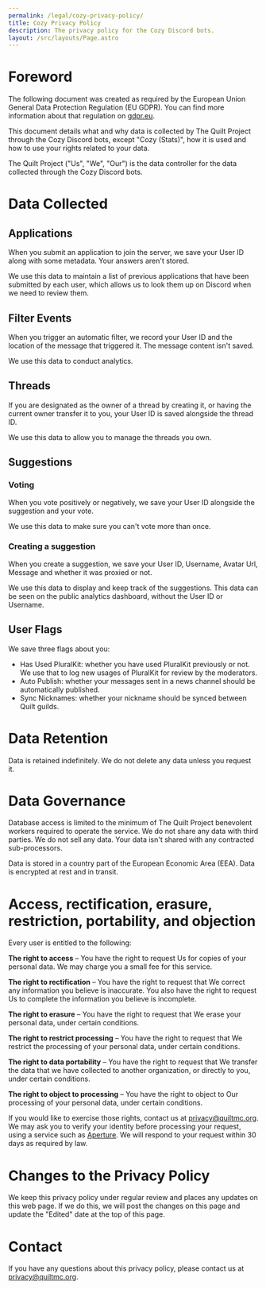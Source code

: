 ```yaml
---
permalink: /legal/cozy-privacy-policy/
title: Cozy Privacy Policy
description: The privacy policy for the Cozy Discord bots.
layout: /src/layouts/Page.astro
---
```


# Foreword

The following document was created as required by the European Union General Data Protection Regulation (EU GDPR).
You can find more information about that regulation on [gdpr.eu](https://gdpr.eu/).

This document details what and why data is collected by The Quilt Project through the Cozy Discord bots, except "Cozy (Stats)",
how it is used and how to use your rights related to your data.

The Quilt Project ("Us", "We", "Our") is the data controller for the data collected through the Cozy Discord bots.

# Data Collected

## Applications

When you submit an application to join the server, we save your User ID along with some metadata. Your answers aren't
stored.

We use this data to maintain a list of previous applications that have been submitted by each user, which allows us to
look them up on Discord when we need to review them.

## Filter Events

When you trigger an automatic filter, we record your User ID and the location of the message that triggered it.
The message content isn't saved.

We use this data to conduct analytics.

## Threads

If you are designated as the owner of a thread by creating it, or having the current owner transfer it to you,
your User ID is saved alongside the thread ID.

We use this data to allow you to manage the threads you own.

## Suggestions

### Voting

When you vote positively or negatively, we save your User ID alongside the suggestion and your vote.

We use this data to make sure you can't vote more than once.

### Creating a suggestion

When you create a suggestion, we save your User ID, Username, Avatar Url, Message and whether it was proxied or not.

We use this data to display and keep track of the suggestions. This data can be seen on the public analytics dashboard, without the User ID or Username.

## User Flags

We save three flags about you:
- Has Used PluralKit: whether you have used PluralKit previously or not. We use that to log new usages of PluralKit for
review by the moderators.
- Auto Publish: whether your messages sent in a news channel should be automatically published.
- Sync Nicknames: whether your nickname should be synced between Quilt guilds.

# Data Retention

Data is retained indefinitely. We do not delete any data unless you request it.

# Data Governance

Database access is limited to the minimum of The Quilt Project benevolent workers required to operate the service. We do not share any data with third parties.
We do not sell any data. Your data isn't shared with any contracted sub-processors.

Data is stored in a country part of the European Economic Area (EEA). Data is encrypted at rest and in transit.

# Access, rectification, erasure, restriction, portability, and objection

Every user is entitled to the following:

**The right to access** – You have the right to request Us for copies of your personal data.
We may charge you a small fee for this service.

**The right to rectification** – You have the right to request that We correct any information
you believe is inaccurate. You also have the right to request Us to complete the information
you believe is incomplete.

**The right to erasure** – You have the right to request that We erase your personal data,
under certain conditions.

**The right to restrict processing** – You have the right to request that We restrict the
processing of your personal data, under certain conditions.

**The right to data portability** – You have the right to request that We transfer the data
that we have collected to another organization, or directly to you, under certain conditions.

**The right to object to processing** – You have the right to object to Our processing of
your personal data, under certain conditions.

If you would like to exercise those rights, contact us at [privacy@quiltmc.org](mailto:privacy@quiltmc.org).
We may ask you to verify your identity before processing your request, using a service such as [Aperture](https://aperture.starchild.systems).
We will respond to your request within 30 days as required by law.

# Changes to the Privacy Policy

We keep this privacy policy under regular review and places any updates on this web page.
If we do this, we will post the changes on this page and update the "Edited" date at the top of this page.

# Contact

If you have any questions about this privacy policy, please contact us at
[privacy@quiltmc.org](mailto:privacy@quiltmc.org).
